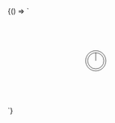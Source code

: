 
<Meta title='Examples/Input' />

<Canvas>
  <Story name='Input'>
    {() => `
      <div style="display: flex; gap: 0.5rem; align-items: center; width: 50%; margin: 50px 25%; height: 80px;">
        <v-input
          type="number"
          value="0"
          oninput="
            console.log(event.detail.value)
            document.querySelector('#illustration').style.transform = 'rotate(' + event.detail.value + 'deg)'
          "
        >
        </v-input>
        <svg id="illustration" style="height:100%" viewBox="0 0 50 50" xmlns="http://www.w3.org/2000/svg">
          <circle stroke-width="0.5" stroke="#111" fill="rgba(0,0,0,0)" cx="25" cy="25" r="12.5"></circle>
          <circle stroke-width="0.5" stroke="#111" fill="rgba(0,0,0,0)" cx="25" cy="25" r="10"></circle>
          <line stroke-width="0.5" x1="25" y1="25" x2="25" y2="15" stroke="black" style="transform-origin: center"></line>
        </svg>
      </div>
    `}
  </Story>
</Canvas>